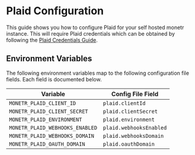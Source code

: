 # Plaid Configuration

This guide shows you how to configure Plaid for your self hosted monetr instance. This will require Plaid credentials
which can be obtained by following the [Plaid Credentials Guide](../development/credentials#plaid).

## Environment Variables

The following environment variables map to the following configuration file fields. Each field is documented below.

| Variable                        | Config File Field       |
|---------------------------------|-------------------------|
| `MONETR_PLAID_CLIENT_ID`        | `plaid.clientId`        |
| `MONETR_PLAID_CLIENT_SECRET`    | `plaid.clientSecret`    |
| `MONETR_PLAID_ENVIRONMENT`      | `plaid.environment`     |
| `MONETR_PLAID_WEBHOOKS_ENABLED` | `plaid.webhooksEnabled` |
| `MONETR_PLAID_WEBHOOKS_DOMAIN`  | `plaid.webhooksDomain`  |
| `MONETR_PLAID_OAUTH_DOMAIN`     | `plaid.oauthDomain`     |
